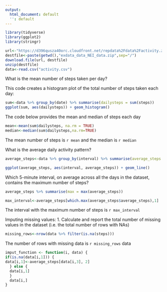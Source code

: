 ```yaml
---
output:
  html_document: default
  '': default
---
```

```r
library(tidyverse)
library(ggplot2)
library(stringr)

url<-"https://d396qusza40orc.cloudfront.net/repdata%2Fdata%2Factivity.zip"
destfile<-paste(getwd(),"exdata_data_NEI_data.zip",sep="/") 
download.file(url, destfile)
unzip(destfile)
data<-read.csv("activity.csv")

```
What is the mean number of steps taken per day?


This code creates a histogram plot of the total number of steps taken each day:
  
```r
sum<-data %>% group_by(date) %>% summarise(dailysteps = sum(steps))
ggplot(sum, aes(dailysteps)) + geom_histogram()
```


The code below provides the mean and median of steps each day


```r

mean<-mean(sum$dailysteps, na.rm = TRUE)
median<-median(sum$dailysteps,na.rm=TRUE)
```
                
The mean number of steps is `r mean` and the median is `r median`


What is the average daily activity pattern?

```r
average_steps<-data %>% group_by(interval) %>% summarise(average_steps = mean(steps, na.rm = TRUE)) %>% ungroup()

ggplot(average_steps, aes(interval, average_steps)) + geom_line()
```


Which 5-minute interval, on average across all the days in the dataset, contains the maximum number of steps?
```r
average_steps %>% summarise(max = max(average_steps))

max_interval<-average_steps[which.max(average_steps$average_steps),1]

```
The interval with the maximum number of steps is `r max_interval`

Imputing missing values: 
1. Calculate and report the total number of missing values in the dataset (i.e. the total number of rows with NAs)
```r
missing_rows<-nrow(data %>% filter(is.na(steps)))
```
The number of rows with missing data is `r missing_rows`
data

```r
imput_function <- function(i, data) {
if(is.na(data[i,1])) {
data[i,1]<-average_steps[data[i,3], 2]
  } else {
  data[i,1]
  }
  data[i,]
} 
```
